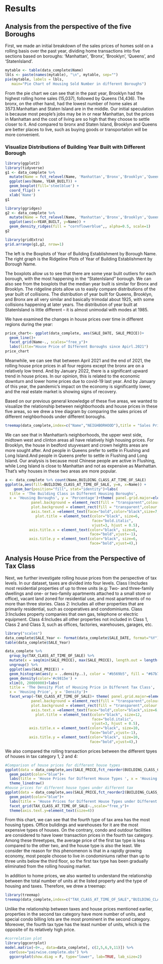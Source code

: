 # Results
## Analysis from the perspective of the five Boroughs
First, we made an initial breakdown of the sales prices of homes sold on a rolling basis over the past year, dividing home transactions into five sections based on boroughs: 'Manhattan', 'Bronx', 'Brooklyn', 'Queens', and 'StatenIsland'.
```r
mytable <- table(data_complete$Name)
lbls <- paste(names(mytable), "\n", mytable, sep="")
pie(mytable, labels = lbls,
   main="Pie Chart of Housing Sold Number in different Boroughs")
```
From the pie chart we can see that in the past year, Brooklyn had the highest rolling home sales (15,037), followed by Queens (14,436). The bronx, on the other hand, had the lowest number of home sales at 3573.Manhattan and Staten Island are in the middle. Our initial speculation is because most people's jobs may be in or near Manhattan, but the prices in Manhattan and the cost of living are so high that they choose to settle closer to it. And compared to bronx and Staten Island, Brooklyn and Queens are better places to live, such as buying goods or transportation will be more convenient.


### Visualize Distributions of Building Year Built with Different Borough
```r
library(ggplot2)
library(tidyverse)
g1 <- data_complete %>% 
  mutate(Name = fct_relevel(Name, 'Manhattan','Bronx','Brooklyn','Queens','StatenIsland')) %>%
  ggplot(aes(Name, YEAR_BUILT)) +
  geom_boxplot(fill='steelblue') +
  coord_flip() +
  xlab('Name')
g1
```

```r
library(ggridges) 
g2 <- data_complete %>%
  mutate(Name = fct_relevel(Name, 'Manhattan','Bronx','Brooklyn','Queens','StatenIsland')) %>%
  ggplot(aes(x=YEAR_BUILT, y=Name)) +
  geom_density_ridges(fill = "cornflowerblue",, alpha=0.5, scale=1)
g2
```

```r
library(gridExtra)
grid.arrange(g1,g2, nrow=1)
```

The left is the Boxplots of Year of Building Establishment by Borough Name. The right graph is the Ridgeline Plots of Year of Building Establishment by Borough Name.

The boxplots allow us to see that there are some year bulit outliers for each borough, with the most happening in the “StatenIsland” borough. We can also see from the boxplots that the median year built is similar for Bronx and Brooklyn. The ridgeline plots allow us to easily compare distributions of the year built of collisions. The distribution of year built for Queens, Brooklyn, and Bronx are all very similar and basically trimodal about 1925, with some collisions happening at later years. The distribution of year built at StatenIsland is little different – it is almost unimodal with modes at 1985.



We have examined the changes in house prices over time in different regions during the year:
```r
price_chart<- ggplot(data_complete, aes(SALE_DATE, SALE_PRICE))+
  geom_line()+
  facet_grid(Name~., scales="free_y")+
  labs(title="House Price of Different Boroughs since Apirl.2021")
price_chart
```
Meanwhile, we can see that between April 2021 and the end of 2021, the rolling house price prices in all four regions except the bronx are on a relatively low trend. And by January 2022, there is a significant upward trend in house prices. In our opinion, this is related to the economic downturn and lower home prices due to covid-19 last year. And by January of this year, the pandemic's impact on the economy is significantly lower, and the real estate market is showing signs of recovery.


Based on our previous general knowledge of these five areas, we wanted to visualize the relationship between neighborhoods and house prices in these five areas, so we drew a tree diagram by comparing the sales prices of different neighborhoods under different boroughs.
```r
treemap(data_complete,index=c("Name","NEIGHBORHOOD"),title = "Sales Prices of Different Neighborhoods under Different Boroughs", vSize="SALE_PRICE",type="index") 
``` 

We can see that in Manhattan's neighborhoods, the upper west side, midtown west and clinton areas all have relatively high housing prices. For Brooklyn, the house in bedford stuyvesant and crown heights areas are more sought after. And people in Queens prefer to settle in Flushing and Long Island.And people in Queens prefer to settle in Flushing and Long Island. Our analysis is because most Chinese people are active in Flushing, while Long Island is close to Manhattan and not as expensive as Manhattan. That's why houses in these two areas are more popular.


```r
a <- data_complete %>% count(Name,BUILDING_CLASS_AT_TIME_OF_SALE)
ggplot(a,aes(fill=BUILDING_CLASS_AT_TIME_OF_SALE, y=n, x=Name)) + 
    geom_bar(position="fill", stat="identity")+labs(
  title = 'The Building Class in Different Housing Boroughs', 
  x = 'Housing Boroughs', y = 'Percentage')+theme( panel.grid.major=element_line(colour=NA),
            panel.background = element_rect(fill = "transparent",colour = NA),
            plot.background = element_rect(fill = "transparent",colour = NA),
            axis.text.x =element_text(face="bold",color="black",size=7,angle=45),
              plot.title = element_text(color="black", size=6,
                                        face="bold.italic",
                                        vjust=3, hjust = 0.5),
           axis.title.x = element_text(color="black", size=6,
                                       face="bold",vjust=-1),
           axis.title.y = element_text(color="black", size=6,
                                       face="bold",vjust=4),)
```

## Analysis House Price from the Perspective of Tax Class
Next, we further investigate rolling house prices from the perspective of tax levels. In our dataset, taxes are divided into four levels. 
Class I:Includes most residential properties of up to three units (e.g:
Two- and three-family dwellings and one- or two-family apartments attached to a small store or office), vacant land zoned for residential use, and most apartments of no more than three stories.
Class 2: Includes all other properties that are primarily residential, such as
cooperatives and condominiums.
Class 3:Includes property companies that own gas, telephone or electric equipment.
Class 4:Includes all other properties not included in Class 1, Class 2 and Class 3, such as offices, factories, warehouses, garages, etc.
```r
library("scales")
data_complete$SALE_Year <- format(data_complete$SALE_DATE, format="%Y")
table(data_complete$SALE_Year)

data_complete %>% 
  group_by(TAX_CLASS_AT_TIME_OF_SALE) %>% 
  mutate(x = seq(min(SALE_PRICE), max(SALE_PRICE), length.out = length(SALE_PRICE))) %>% # create x's to use with geom_line()
  ungroup() %>% 
  ggplot(aes(SALE_PRICE)) + 
  geom_histogram(aes(y = ..density..), color = "#b569b5", fill = "#67b7b7",boundary = 10, bins=100) + 
  geom_density(color='#c9815e') +
  xlim(0, 20000000)+labs(
  title = 'The Density Plot of Housing Price in Different Tax Class', 
  x = 'Housing Price', y = 'Density')+
  facet_wrap(~TAX_CLASS_AT_TIME_OF_SALE)+ theme( panel.grid.major=element_line(colour=NA),
            panel.background = element_rect(fill = "transparent",colour = NA),
            plot.background = element_rect(fill = "transparent",colour = NA),
            axis.text.x =element_text(face="bold",color="black",size=6,angle=0),
              plot.title = element_text(color="black", size=12,
                                        face="bold.italic",
                                        vjust=3, hjust = 0.5),
           axis.title.x = element_text(color="black", size=10,
                                       face="bold",vjust=-1),
           axis.title.y = element_text(color="black", size=10,
                                       face="bold",vjust=4),)
```


We also compared the rolling transaction prices between the different tpyes of houses in tax category 1, 2 and 4:
```r
#Comparison of house prices for different house types 
ggplot(data = data_complete,aes(SALE_PRICE,fct_reorder(BUILDING_CLASS_CATEGORY,SALE_PRICE)))+
  geom_point(color="blue")+
  labs(title = 'House Prices for Different House Types ', x = 'Housing Price', y = 'House Types ')+
  theme_linedraw()
#house prices for different house types under different tax
ggplot(data = data_complete,aes(SALE_PRICE,fct_reorder2(BUILDING_CLASS_CATEGORY,TAX_CLASS_AT_TIME_OF_SALE,SALE_PRICE)))+
  geom_point(color="blue")+
  labs(title = 'House Prices for Different House Types under Different Tax', x = 'Housing Price', y = 'House Types ')+
  facet_grid(TAX_CLASS_AT_TIME_OF_SALE~.,scale="free_y")+
  theme(axis.text.y=element_text(size=4))
```
From this chart, we can see that the fourth type of tax area has the most housing types. Office bulidings and warehouses for it are the most expensive types of houses. On the contrary, condo and outdour facilities are considered to have lower transaction prices in the fourth tax category. Among these threetypes, the average price of the first tax type is less compared to the other two, and the house type is also the least. We consider the reason for this phenomenon is that in a rapidly growing economy, most people choose to live in condominiums rather than up to three units below the third floor, so the first tax type has been gradually eliminated from the rolling housing market.


In addition to home prices, we also wanted to understand the relationship between the total number of units at the listed property and the type of housing and taxes. Therefore, we drew a treemap:
```r
library(treemap)
treemap(data_complete,index=c("TAX_CLASS_AT_TIME_OF_SALE","BUILDING_CLASS_CATEGORY"),title = "Treemap for Different House Types under Different Tax by Total Units", vSize="TOTAL_UNITS",type="index") 
```
 Unlike the relationship between taxes and house prices mentioned earlier, properties in the second tax category have more number of units, and special condo billing lots are the most prominent in the second category. Moreover, the fourth tax type has the least number of units, which is the opposite of its relatively high price.









```r
#correlation plot
library(ggcorrplot)
model.matrix(~0+., data=data_complete[, c(2,5,6,9,11)]) %>% 
  cor(use="pairwise.complete.obs") %>% 
  ggcorrplot(show.diag = F, type="lower", lab=TRUE, lab_size=2)
```












